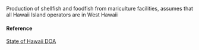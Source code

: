 Production of shellfish and foodfish from mariculture facilities, assumes that all Hawaii Island operators are in West Hawaii

#### Reference

[State of Hawaii DOA](http://hdoa.hawaii.gov/)